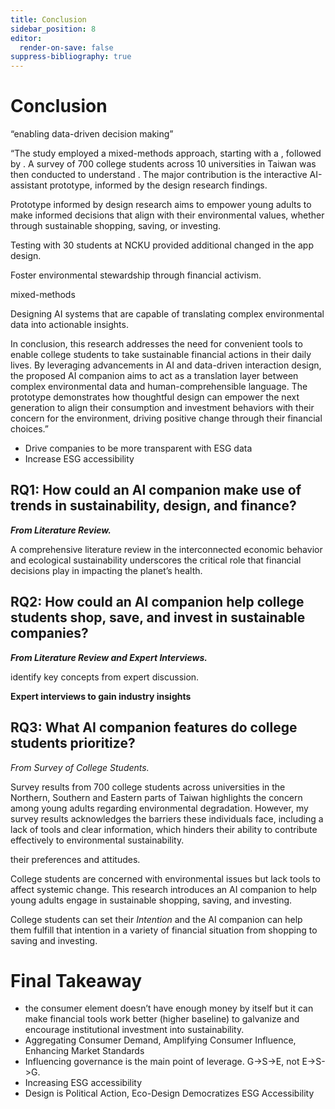 ```yaml
---
title: Conclusion
sidebar_position: 8
editor:
  render-on-save: false
suppress-bibliography: true
---
```





# Conclusion

“enabling data-driven decision making”

“The study employed a mixed-methods approach, starting with a , followed
by . A survey of 700 college students across 10 universities in Taiwan
was then conducted to understand . The major contribution is the
interactive AI-assistant prototype, informed by the design research
findings.

Prototype informed by design research aims to empower young adults to
make informed decisions that align with their environmental values,
whether through sustainable shopping, saving, or investing.

Testing with 30 students at NCKU provided additional changed in the app
design.

Foster environmental stewardship through financial activism.

mixed-methods

Designing AI systems that are capable of translating complex
environmental data into actionable insights.

In conclusion, this research addresses the need for convenient tools to
enable college students to take sustainable financial actions in their
daily lives. By leveraging advancements in AI and data-driven
interaction design, the proposed AI companion aims to act as a
translation layer between complex environmental data and
human-comprehensible language. The prototype demonstrates how thoughtful
design can empower the next generation to align their consumption and
investment behaviors with their concern for the environment, driving
positive change through their financial choices.”

-   Drive companies to be more transparent with ESG data
-   Increase ESG accessibility

## RQ1: How could an AI companion make use of trends in sustainability, design, and finance?

***From Literature Review.***

A comprehensive literature review in the interconnected economic
behavior and ecological sustainability underscores the critical role
that financial decisions play in impacting the planet’s health.

## RQ2: How could an AI companion help college students shop, save, and invest in sustainable companies?

***From Literature Review and Expert Interviews.***

identify key concepts from expert discussion.

**Expert interviews to gain industry insights**

## RQ3: What AI companion features do college students prioritize?

*From Survey of College Students.*

Survey results from 700 college students across universities in the
Northern, Southern and Eastern parts of Taiwan highlights the concern
among young adults regarding environmental degradation. However, my
survey results acknowledges the barriers these individuals face,
including a lack of tools and clear information, which hinders their
ability to contribute effectively to environmental sustainability.

their preferences and attitudes.

College students are concerned with environmental issues but lack tools
to affect systemic change. This research introduces an AI companion to
help young adults engage in sustainable shopping, saving, and investing.

College students can set their *Intention* and the AI companion can help
them fulfill that intention in a variety of financial situation from
shopping to saving and investing.

# Final Takeaway

-   the consumer element doesn’t have enough money by itself but it can
    make financial tools work better (higher baseline) to galvanize and
    encourage institutional investment into sustainability.
-   Aggregating Consumer Demand, Amplifying Consumer Influence,
    Enhancing Market Standards
-   Influencing governance is the main point of leverage. G-\>S-\>E, not
    E-\>S-\>G.
-   Increasing ESG accessibility
-   Design is Political Action, Eco-Design Democratizes ESG
    Accessibility
